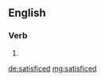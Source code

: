 ==English==

===Verb===
{{head|en|verb form}}

# {{en-past of|satisfice}}

[[de:satisficed]]
[[mg:satisficed]]